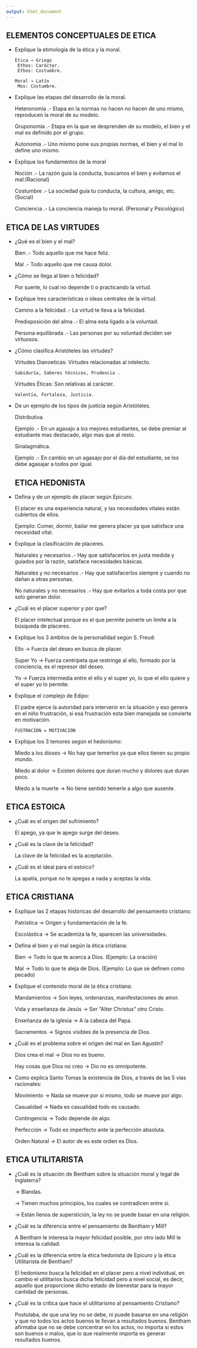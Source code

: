 ```yaml
---
output: html_document
---
```


## ELEMENTOS CONCEPTUALES DE ETICA

- Explique la etimología de la ética y la moral.

      Ética → Griego
       Ethos: Carácter.
       Ethos: Costumbre.

      Moral → Latín
       Mos: Costumbre.

- Explique las etapas del desarrollo de la moral.

  Heteronomía .- Etapa en la normas no hacen no hacen de uno mismo, reproducen la moral de su modelo.

  Gruponomía .- Etapa en la que se desprenden de su modelo, el bien y el mal es definido por el grupo.

  Autonomía .- Uno mismo pone sus propias normas, el bien y el mal lo define uno mismo.

- Explique los fundamentos de la moral

  Noción .- La razón guía la conducta, buscamos el bien y evitamos el mal.(Racional)

  Costumbre .- La sociedad guía tu conducta, la cultura, amigo, etc. (Social)

  Conciencia .- La conciencia maneja tu moral. (Personal y Psicológico)

## ETICA DE LAS VIRTUDES

- ¿Qué es el bien y el mal?

  Bien .- Todo aquello que me hace feliz.

  Mal .- Todo aquello que me causa dolor.

- ¿Cómo se llega al bien o felicidad?

  Por suerte, lo cual no depende ti o practicando la virtud.

- Explique tres características o ideas centrales de la virtud.

  Camino a la felicidad .- La virtud te lleva a la felicidad.

  Predisposición del alma .- El alma esta ligado a la voluntad.

  Persona equilibrada .- Las personas por su voluntad deciden ser virtuosos.

- ¿Cómo clasifica Aristóteles las virtudes?

  Virtudes Dianoeticas: Virtudes relacionadas al intelecto.

      Sabiduría, Saberes técnicos, Prudencia .

  Virtudes Éticas: Son relativas al carácter.

      Valentía, Fortaleza, Justicia.

- De un ejemplo de los tipos de justicia según Aristóteles.

  Distributiva.

  Ejemplo .- En un agasajo a los mejores estudiantes, se debe premiar al estudiante mas destacado, algo mas que al resto.

  Sinalagmática.

  Ejemplo .- En cambio en un agasajo por el día del estudiante, se los debe agasajar a todos por igual.

  ## ETICA HEDONISTA

- Defina y de un ejemplo de placer según Epicuro.

  El placer es una experiencia natural, y las necesidades vitales están cubiertos de ellos.

  Ejemplo: Comer, dormir, bailar me genera placer ya que satisface una necesidad vital.

- Explique la clasificación de placeres.

  Naturales y necesarios .- Hay que satisfacerlos en justa medida y guiados por la razón, satisface necesidades básicas.

  Naturales y no necesarios .- Hay que satisfacerlos siempre y cuando no dañan a otras personas.

  No naturales y no necesarios .- Hay que evitarlos a toda costa por que solo generan dolor.

- ¿Cuál es el placer superior y por que?

  El placer intelectual porque es el que permite ponerle un limite a la búsqueda de placeres.

- Explique los 3 ámbitos de la personalidad según S. Freud:

  Ello → Fuerza del deseo en busca de placer.

  Super Yo → Fuerza centrípeta que restringe al ello, formado por la conciencia, es el represor del deseo.

  Yo → Fuerza intermedia entre el ello y el super yo, lo que el ello quiere y el super yo lo permite.

- Explique el complejo de Edipo:

  El padre ejerce la autoridad para intervenir en la situación y eso genera en el niño frustración, si esa frustración esta bien manejada se convierte en motivación.

      FUSTRACIÓN = MOTIVACIÓN

- Explique los 3 temores según el hedonismo:

  Miedo a los dioses → No hay que temerlos ya que ellos tienen su propio mundo.

  Miedo al dolor → Existen dolores que duran mucho y dolores que duran poco.

  Miedo a la muerte → No tiene sentido temerle a algo que ausente.

## ETICA ESTOICA

- ¿Cuál es el origen del sufrimiento?

  El apego, ya que le apego surge del deseo.

- ¿Cuál es la clave de la felicidad?

  La clave de la felicidad es la aceptación.

- ¿Cuál es el ideal para el estoico?

  La apatía, porque no te apegas a nada y aceptas la vida.

## ETICA CRISTIANA

- Explique las 2 etapas históricas del desarrollo del pensamiento cristiano:

  Patrística → Origen y fundamentación de la fe.

  Escolástica → Se academiza la fe, aparecen las universidades.

- Defina el bien y el mal según la ética cristiana:

  Bien → Todo lo que te acerca a Dios. (Ejemplo: La oración)

  Mal → Todo lo que te aleja de Dios. (Ejemplo: Lo que se definen como pecado)

- Explique el contenido moral de la ética cristiana:

  Mandamientos → Son leyes, ordenanzas, manifestaciones de amor.

  Vida y enseñanza de Jesús → Ser "Alter Christus" otro Cristo.

  Enseñanza de la iglesia → A la cabeza del Papa.

  Sacramentos → Signos visibles de la presencia de Dios.

- ¿Cuál es el problema sobre el origen del mal en San Agustín?

  Dios crea el mal → Dios no es bueno.

  Hay cosas que Dios no creo → Dio no es omnipotente.

- Como explica Santo Tomas la existencia de Dios, a través de las 5 vías racionales:

  Movimiento → Nada se mueve por si mismo, todo se mueve por algo.

  Casualidad → Nada es casualidad todo es causado.

  Contingencia → Todo depende de algo.

  Perfección → Todo es imperfecto ante la perfección absoluta.

  Orden Natural → El autor de es este orden es Dios.

## ETICA UTILITARISTA

- ¿Cuál es la situación de Bentham sobre la situación moral y legal de Inglaterra?

  → Blandas.

  → Tienen muchos principios, los cuales se contradicen entre si.

  → Están llenos de superstición, la ley no se puede basar en una religión.

- ¿Cuál es la diferencia entre el pensamiento de Bentham y Mill?

  A Bentham le interesa la mayor felicidad posible, por otro lado Mill le interesa la calidad.

- ¿Cuál es la diferencia entre la ética hedonista de Epicuro y la ética Utilitarista de Bentham?

  El hedonismo busca la felicidad en el placer pero a nivel individual, en cambio el utilitarios busca dicha felicidad pero a nivel social, es decir, aquello que proporcione dicho estado de bienestar para la mayor cantidad de personas.

- ¿Cuál es la critica que hace el utilitarismo al pensamiento Cristiano?

  Postulaba, de que una ley no se debe, ni puede basarse en una religión y que no todos los actos buenos te llevan a resultados buenos. Bentham afirmaba que no se debe concentrar en los actos, no importa si estos son buenos o malos, que lo que realmente importa es generar resultados buenos.